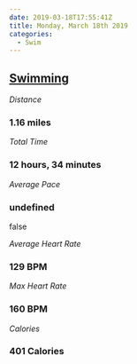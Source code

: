 ```yaml
---
date: 2019-03-18T17:55:41Z
title: Monday, March 18th 2019
categories:
  - Swim
---
```

## [Swimming](https://www.strava.com/activities/2222927893)

_Distance_

### 1.16 miles

_Total Time_

### 12 hours, 34 minutes

_Average Pace_

### undefined

false

_Average Heart Rate_

### 129 BPM

_Max Heart Rate_

### 160 BPM

_Calories_

### 401 Calories